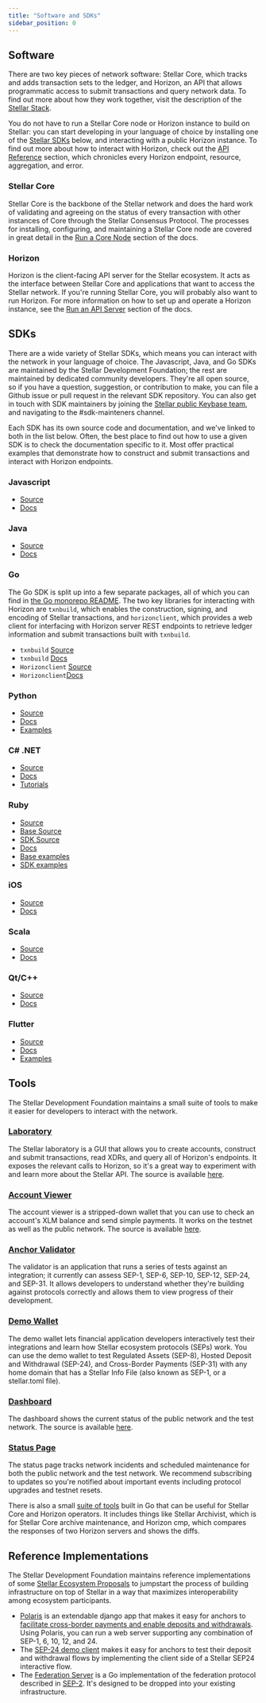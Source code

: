 ```yaml
---
title: "Software and SDKs"
sidebar_position: 0
---
```


## Software

There are two key pieces of network software: Stellar Core, which tracks and adds transaction sets to the ledger, and Horizon, an API that allows programmatic access to submit transactions and query network data. To find out more about how they work together, visit the description of the [Stellar Stack](../start/stellar-stack.mdx).

You do not have to run a Stellar Core node or Horizon instance to build on Stellar: you can start developing in your language of choice by installing one of the [Stellar SDKs](#sdks) below, and interacting with a public Horizon instance. To find out more about how to interact with Horizon, check out the [API Reference](https://developers.stellar.org/api/introduction/) section, which chronicles every Horizon endpoint, resource, aggregation, and error.

### Stellar Core

Stellar Core is the backbone of the Stellar network and does the hard work of validating and agreeing on the status of every transaction with other instances of Core through the Stellar Consensus Protocol. The processes for installing, configuring, and maintaining a Stellar Core node are covered in great detail in the [Run a Core Node](../run-core-node/index.mdx) section of the docs.

### Horizon

Horizon is the client-facing API server for the Stellar ecosystem. It acts as the interface between Stellar Core and applications that want to access the Stellar network. If you're running Stellar Core, you will probably also want to run Horizon. For more information on how to set up and operate a Horizon instance, see the [Run an API Server](../run-api-server/index.mdx) section of the docs.

## SDKs

There are a wide variety of Stellar SDKs, which means you can interact with the network in your language of choice. The Javascript, Java, and Go SDKs are maintained by the Stellar Development Foundation; the rest are maintained by dedicated community developers. They're all open source, so if you have a question, suggestion, or contribution to make, you can file a Github issue or pull request in the relevant SDK repository. You can also get in touch with SDK maintainers by joining the [Stellar public Keybase team](https://keybase.io/team/stellar.public), and navigating to the #sdk-mainteners channel.

Each SDK has its own source code and documentation, and we've linked to both in the list below. Often, the best place to find out how to use a given SDK is to check the documentation specific to it. Most offer practical examples that demonstrate how to construct and submit transactions and interact with Horizon endpoints.

### Javascript

- [Source](https://github.com/stellar/js-stellar-sdk)
- [Docs](https://stellar.github.io/js-stellar-sdk/)

### Java

- [Source](https://github.com/stellar/java-stellar-sdk)
- [Docs](https://stellar.github.io/java-stellar-sdk/)

### Go

The Go SDK is split up into a few separate packages, all of which you can find in [the Go monorepo README](https://github.com/stellar/go/blob/master/docs/reference/readme.md). The two key libraries for interacting with Horizon are `txnbuild`, which enables the construction, signing, and encoding of Stellar transactions, and `horizonclient`, which provides a web client for interfacing with Horizon server REST endpoints to retrieve ledger information and submit transactions built with `txnbuild`.

- `txnbuild` [Source](https://github.com/stellar/go/tree/master/txnbuild)
- `txnbuild` [Docs](https://godoc.org/github.com/stellar/go/txnbuild)
- `Horizonclient` [Source](https://github.com/stellar/go/tree/master/clients/horizonclient)
- `Horizonclient`[Docs](https://godoc.org/github.com/stellar/go/clients/horizonclient)

### Python

- [Source](https://github.com/StellarCN/py-stellar-base)
- [Docs](https://stellar-sdk.readthedocs.io/en/latest/)
- [Examples](https://github.com/StellarCN/py-stellar-base/tree/master/examples)

### C# .NET

- [Source](https://github.com/elucidsoft/dotnet-stellar-sdk)
- [Docs](https://elucidsoft.github.io/dotnet-stellar-sdk/api/index.html)
- [Tutorials](https://elucidsoft.github.io/dotnet-stellar-sdk/tutorials/index.html)

### Ruby

- [Source](https://github.com/astroband/ruby-stellar-sdk)
- [Base Source](https://github.com/astroband/ruby-stellar-sdk/blob/master/base/README.md)
- [SDK Source](https://github.com/astroband/ruby-stellar-sdk/blob/master/sdk/README.md)
- [Docs](https://www.rubydoc.info/gems/stellar-sdk)
- [Base examples](https://github.com/astroband/ruby-stellar-sdk/tree/master/base/examples)
- [SDK examples](https://github.com/astroband/ruby-stellar-sdk/tree/master/sdk/examples)

### iOS

- [Source](https://github.com/Soneso/stellar-ios-mac-sdk)
- [Docs](https://github.com/Soneso/stellar-ios-mac-sdk/tree/master/docs)

### Scala

- [Source](https://github.com/Synesso/scala-stellar-sdk)
- [Docs](https://synesso.github.io/scala-stellar-sdk/)

### Qt/C++

- [Source](https://github.com/bnogalm/StellarQtSDK)
- [Docs](https://github.com/bnogalm/StellarQtSDK/wiki)

### Flutter

- [Source](https://github.com/Soneso/stellar_flutter_sdk)
- [Docs](https://github.com/Soneso/stellar_flutter_sdk/tree/master/documentation)
- [Examples](https://github.com/Soneso/stellar_flutter_sdk/tree/master/documentation/sdk_examples)

## Tools

The Stellar Development Foundation maintains a small suite of tools to make it easier for developers to interact with the network.

### [Laboratory](https://www.stellar.org/laboratory/)

The Stellar laboratory is a GUI that allows you to create accounts, construct and submit transactions, read XDRs, and query all of Horizon's endpoints. It exposes the relevant calls to Horizon, so it's a great way to experiment with and learn more about the Stellar API. The source is available [here](https://github.com/stellar/laboratory).

### [Account Viewer](https://www.stellar.org/account-viewer/)

The account viewer is a stripped-down wallet that you can use to check an account's XLM balance and send simple payments. It works on the testnet as well as the public network. The source is available [here](https://github.com/stellar/account-viewer-v2).

### [Anchor Validator](https://anchor-tests.stellar.org/)

The validator is an application that runs a series of tests against an integration; it currently can assess SEP-1, SEP-6, SEP-10, SEP-12, SEP-24, and SEP-31. It allows developers to understand whether they're building against protocols correctly and allows them to view progress of their development.

### [Demo Wallet](https://demo-wallet.stellar.org/)

The demo wallet lets financial application developers interactively test their integrations and learn how Stellar ecosystem protocols (SEPs) work. You can use the demo wallet to test Regulated Assets (SEP-8), Hosted Deposit and Withdrawal (SEP-24), and Cross-Border Payments (SEP-31) with any home domain that has a Stellar Info File (also known as SEP-1, or a stellar.toml file).

### [Dashboard](http://dashboard.stellar.org)

The dashboard shows the current status of the public network and the test network. The source is available [here](https://github.com/stellar/dashboard).

### [Status Page](https://status.stellar.org/)

The status page tracks network incidents and scheduled maintenance for both the public network and the test network. We recommend subscribing to updates so you're notified about important events including protocol upgrades and testnet resets.

There is also a small [suite of tools](https://github.com/stellar/go/tree/master/tools) built in Go that can be useful for Stellar Core and Horizon operators. It includes things like Stellar Archivist, which is for Stellar Core archive maintenance, and Horizon cmp, which compares the responses of two Horizon servers and shows the diffs.

## Reference Implementations

The Stellar Development Foundation maintains reference implementations of some [Stellar Ecosystem Proposals](https://github.com/stellar/stellar-protocol/tree/master/ecosystem) to jumpstart the process of building infrastructure on top of Stellar in a way that maximizes interoperability among ecosystem participants.

- [Polaris](https://github.com/stellar/django-polaris) is an extendable django app that makes it easy for anchors to [facilitate cross-border payments and enable deposits and withdrawals](../anchoring-assets/index.mdx). Using Polaris, you can run a web server supporting any combination of SEP-1, 6, 10, 12, and 24.
- The [SEP-24 demo client](https://github.com/stellar/sep24-demo-client) makes it easy for anchors to test their deposit and withdrawal flows by implementing the client side of a Stellar SEP24 interactive flow.
- The [Federation Server](https://github.com/stellar/go/tree/master/services/federation) is a Go implementation of the federation protocol described in [SEP-2](https://github.com/stellar/stellar-protocol/blob/master/ecosystem/sep-0002.md). It's designed to be dropped into your existing infrastructure.
